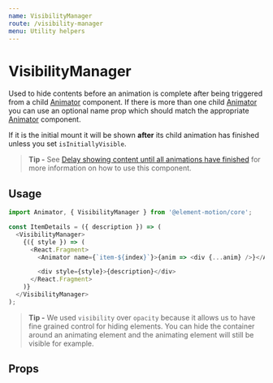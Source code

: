 ```yaml
---
name: VisibilityManager
route: /visibility-manager
menu: Utility helpers
---
```



# VisibilityManager

Used to hide contents before an animation is complete after being triggered from a child [Animator](/animator) component.
If there is more than one child [Animator](/animator) you can use an optional name prop which should match the appropriate [Animator](/animator) component.

If it is the initial mount it will be shown **after** its child animation has finished unless you set `isInitiallyVisible`.

> **Tip -** See [Delay showing content until all animations have finished](/advanced-usage#delay-showing-content-until-all-animations-have-finished) for more information on how to use this component.

## Usage

```js
import Animator, { VisibilityManager } from '@element-motion/core';

const ItemDetails = ({ description }) => (
  <VisibilityManager>
    {({ style }) => (
      <React.Fragment>
        <Animator name={`item-${index}`}>{anim => <div {...anim} />}</Animator>

        <div style={style}>{description}</div>
      </React.Fragment>
    )}
  </VisibilityManager>
);
```

> **Tip -** We used `visibility` over `opacity` because it allows us to have fine grained control for hiding elements.
> You can hide the container around an animating element and the animating element will still be visible for example.

## Props

<Props of={VisibilityManager} />
